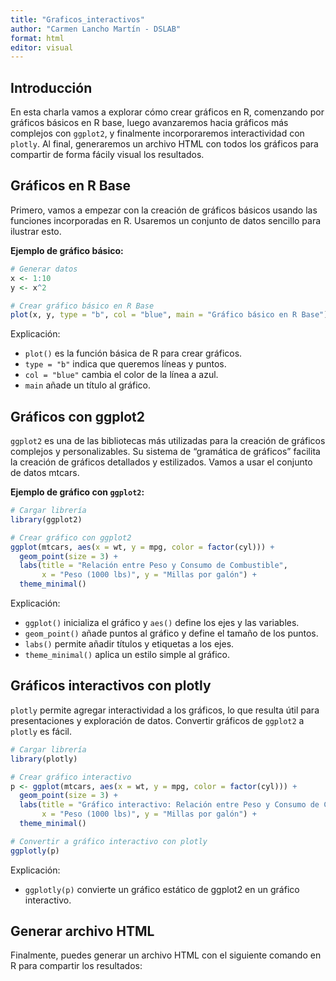 ```yaml
---
title: "Graficos_interactivos"
author: "Carmen Lancho Martín - DSLAB"
format: html
editor: visual
---
```


## Introducción

En esta charla vamos a explorar cómo crear gráficos en R, comenzando por gráficos básicos en R base, luego avanzaremos hacia gráficos más complejos con `ggplot2`, y finalmente incorporaremos interactividad con `plotly`. Al final, generaremos un archivo HTML con todos los gráficos para compartir de forma fácily visual los resultados.

## Gráficos en R Base

Primero, vamos a empezar con la creación de gráficos básicos usando las funciones incorporadas en R. Usaremos un conjunto de datos sencillo para ilustrar esto.

**Ejemplo de gráfico básico:**

```r
# Generar datos
x <- 1:10
y <- x^2

# Crear gráfico básico en R Base
plot(x, y, type = "b", col = "blue", main = "Gráfico básico en R Base")
```

Explicación:

-   `plot()` es la función básica de R para crear gráficos.
-   `type = "b"` indica que queremos líneas y puntos.
-   `col = "blue"` cambia el color de la línea a azul.
-   `main` añade un título al gráfico.

## Gráficos con ggplot2

`ggplot2` es una de las bibliotecas más utilizadas para la creación de gráficos complejos y personalizables. Su sistema de "gramática de gráficos" facilita la creación de gráficos detallados y estilizados. Vamos a usar el conjunto de datos mtcars.

**Ejemplo de gráfico con `ggplot2`:**

```r
# Cargar librería
library(ggplot2)

# Crear gráfico con ggplot2
ggplot(mtcars, aes(x = wt, y = mpg, color = factor(cyl))) +
  geom_point(size = 3) +
  labs(title = "Relación entre Peso y Consumo de Combustible",
       x = "Peso (1000 lbs)", y = "Millas por galón") +
  theme_minimal()
```

Explicación:

-   `ggplot()` inicializa el gráfico y `aes()` define los ejes y las variables.
-   `geom_point()` añade puntos al gráfico y define el tamaño de los puntos.
-   `labs()` permite añadir títulos y etiquetas a los ejes.
-   `theme_minimal()` aplica un estilo simple al gráfico.

## Gráficos interactivos con plotly

`plotly` permite agregar interactividad a los gráficos, lo que resulta útil para presentaciones y exploración de datos. Convertir gráficos de `ggplot2` a `plotly` es fácil.

```r
# Cargar librería
library(plotly)

# Crear gráfico interactivo
p <- ggplot(mtcars, aes(x = wt, y = mpg, color = factor(cyl))) +
  geom_point(size = 3) +
  labs(title = "Gráfico interactivo: Relación entre Peso y Consumo de Combustible",
       x = "Peso (1000 lbs)", y = "Millas por galón") +
  theme_minimal()

# Convertir a gráfico interactivo con plotly
ggplotly(p)
```

Explicación:

-   `ggplotly(p)` convierte un gráfico estático de ggplot2 en un gráfico interactivo.

## Generar archivo HTML

Finalmente, puedes generar un archivo HTML con el siguiente comando en R para compartir los resultados:

<!-- quarto_render("archivo_quarto.qmd") -->

